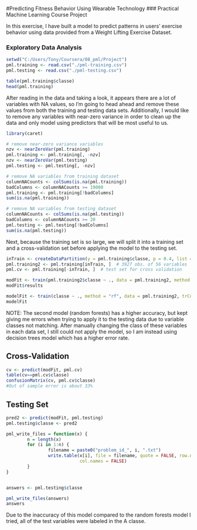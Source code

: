 #Predicting Fitness Behavior Using Wearable Technology
### Practical Machine Learning Course Project

In this exercise, I have built a model to predict patterns in users' exercise behavior using data provided from a Weight Lifting Exercise Dataset.

### Exploratory Data Analysis
```r
setwd("C:/Users/Tony/Coursera/08_pml/Project")
pml.training <- read.csv("./pml-training.csv")
pml.testing <- read.csv("./pml-testing.csv")

table(pml.training$classe)
head(pml.training)
```

After reading in the data and taking a look, it appears there are a lot of variables with NA values, so I'm going to head ahead and remove these values from both the training and testing data sets. Additionally, I would like to remove any variables with near-zero variance in order to clean up the data and only model using predictors that will be most useful to us.

```r
library(caret)

# remove near-zero variance variables
nzv <- nearZeroVar(pml.training)
pml.training <- pml.training[, -nzv]
nzv <- nearZeroVar(pml.testing)
pml.testing <- pml.testing[, -nzv]

# remove NA variables from training dataset
columnNACounts <- colSums(is.na(pml.training))      
badColumns <- columnNACounts >= 19000          
pml.training <- pml.training[!badColumns]      
sum(is.na(pml.training))                    

# remove NA variables from testing dataset
columnNACounts <- colSums(is.na(pml.testing))       
badColumns <- columnNACounts >= 20            
pml.testing <- pml.testing[!badColumns]   
sum(is.na(pml.testing)) 
```

Next, because the training set is so large, we will split it into a training set and a cross-validation set before applying the model to the testing set.

```r
inTrain <- createDataPartition(y = pml.training$classe, p = 0.4, list = FALSE)
pml.training2 <- pml.training[inTrain, ]  # 3927 obs. of 56 variables
pml.cv <- pml.training[-inTrain, ]  # test set for cross validation

modFit <- train(pml.training2$classe ~ ., data = pml.training2, method = "rpart")
modFit$results

modelFit <- train(classe ~ ., method = "rf", data = pml.training2, trControl = trainControl(method = "cv", number = 4), importance = TRUE)
modelFit
```

NOTE: The second model (random forests) has a higher accuracy, but kept giving me errors when trying to apply it to the testing data due to variable classes not matching. After manually changing the class of these variables in each data set, I still could not apply the model, so I am instead using decision trees model which has a higher error rate.

## Cross-Validation

```r
cv <- predict(modFit, pml.cv)
table(cv==pml.cv$classe)
confusionMatrix(cv, pml.cv$classe)
#Out of sample error is about 33%
```

## Testing Set

```r
pred2 <- predict(modFit, pml.testing)
pml.testing$classe <- pred2

pml_write_files = function(x) {
        n = length(x)
        for (i in 1:n) {
                filename = paste0("problem_id_", i, ".txt")
                write.table(x[i], file = filename, quote = FALSE, row.names = FALSE, 
                            col.names = FALSE)
        }
}


answers <- pml.testing$classe

pml_write_files(answers)
answers
```

Due to the inaccuracy of this model compared to the random forests model I tried, all of the test variables were labeled in the A classe.
